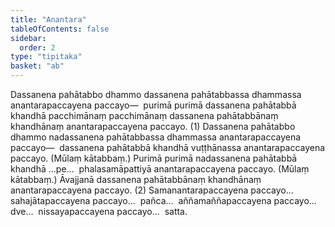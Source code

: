 ```yaml
---
title: "Anantara"
tableOfContents: false
sidebar:
  order: 2
type: "tipitaka"
basket: "ab"
---
```



<DynamicBreadcrumb />

<Division number="18">

<Paragraph number="4100">
Dassanena pahātabbo dhammo dassanena pahātabbassa dhammassa anantarapaccayena paccayo—  purimā purimā dassanena pahātabbā khandhā pacchimānaṃ pacchimānaṃ dassanena pahātabbānaṃ khandhānaṃ anantarapaccayena paccayo. (1)
</Paragraph>

<Paragraph number="4101">
Dassanena pahātabbo dhammo nadassanena pahātabbassa dhammassa anantarapaccayena paccayo—  dassanena pahātabbā khandhā vuṭṭhānassa anantarapaccayena paccayo. (Mūlaṃ kātabbaṃ.) Purimā purimā nadassanena pahātabbā khandhā …pe…  phalasamāpattiyā anantarapaccayena paccayo. (Mūlaṃ kātabbaṃ.) Āvajjanā dassanena pahātabbānaṃ khandhānaṃ anantarapaccayena paccayo. (2)
</Paragraph>

<Paragraph number="4102">
Samanantarapaccayena paccayo…  sahajātapaccayena paccayo…  pañca…  aññamaññapaccayena paccayo…  dve…  nissayapaccayena paccayo…  satta.
</Paragraph>
</Division>